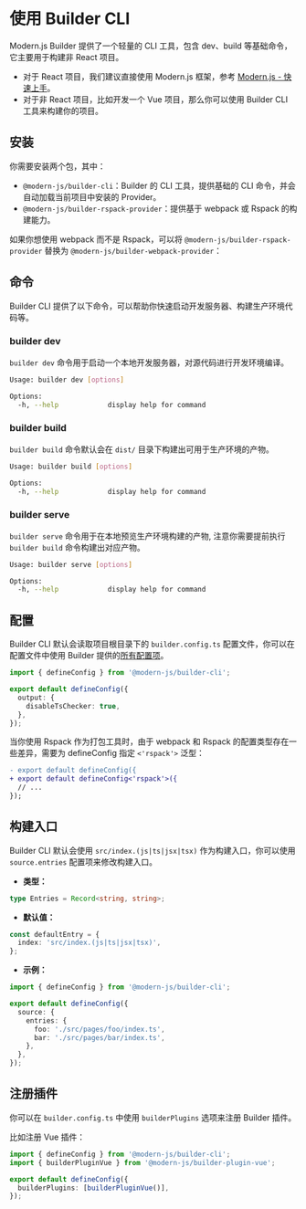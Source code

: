 # 使用 Builder CLI

Modern.js Builder 提供了一个轻量的 CLI 工具，包含 dev、build 等基础命令，它主要用于构建非 React 项目。

- 对于 React 项目，我们建议直接使用 Modern.js 框架，参考 [Modern.js - 快速上手](https://modernjs.dev/guides/get-started/quick-start.html)。
- 对于非 React 项目，比如开发一个 Vue 项目，那么你可以使用 Builder CLI 工具来构建你的项目。

## 安装

你需要安装两个包，其中：

- `@modern-js/builder-cli`：Builder 的 CLI 工具，提供基础的 CLI 命令，并会自动加载当前项目中安装的 Provider。
- `@modern-js/builder-rspack-provider`：提供基于 webpack 或 Rspack 的构建能力。


<PackageManagerTabs command="add @modern-js/builder-cli @modern-js/builder-rspack-provider -D" />

如果你想使用 webpack 而不是 Rspack，可以将 `@modern-js/builder-rspack-provider` 替换为 `@modern-js/builder-webpack-provider`：

## 命令

Builder CLI 提供了以下命令，可以帮助你快速启动开发服务器、构建生产环境代码等。

### builder dev

`builder dev` 命令用于启动一个本地开发服务器，对源代码进行开发环境编译。

```bash
Usage: builder dev [options]

Options:
  -h, --help            display help for command
```

### builder build

`builder build` 命令默认会在 `dist/` 目录下构建出可用于生产环境的产物。

```bash
Usage: builder build [options]

Options:
  -h, --help            display help for command
```

### builder serve

`builder serve` 命令用于在本地预览生产环境构建的产物, 注意你需要提前执行 `builder build` 命令构建出对应产物。

```bash
Usage: builder serve [options]

Options:
  -h, --help            display help for command
```

## 配置

Builder CLI 默认会读取项目根目录下的 `builder.config.ts` 配置文件，你可以在配置文件中使用 Builder 提供的[所有配置项](/api/index)。

```ts title="builder.config.ts"
import { defineConfig } from '@modern-js/builder-cli';

export default defineConfig({
  output: {
    disableTsChecker: true,
  },
});
```

当你使用 Rspack 作为打包工具时，由于 webpack 和 Rspack 的配置类型存在一些差异，需要为 defineConfig 指定 `<'rspack'>` 泛型：

```diff title="builder.config.ts"
- export default defineConfig({
+ export default defineConfig<'rspack'>({
  // ...
});
```

## 构建入口

Builder CLI 默认会使用 `src/index.(js|ts|jsx|tsx)` 作为构建入口，你可以使用 `source.entries` 配置项来修改构建入口。

- **类型：**

```ts
type Entries = Record<string, string>;
```

- **默认值：**

```ts
const defaultEntry = {
  index: 'src/index.(js|ts|jsx|tsx)',
};
```

- **示例：**

```ts title="builder.config.ts"
import { defineConfig } from '@modern-js/builder-cli';

export default defineConfig({
  source: {
    entries: {
      foo: './src/pages/foo/index.ts',
      bar: './src/pages/bar/index.ts',
    },
  },
});
```

## 注册插件

你可以在 `builder.config.ts` 中使用 `builderPlugins` 选项来注册 Builder 插件。

比如注册 Vue 插件：

```ts title="builder.config.ts"
import { defineConfig } from '@modern-js/builder-cli';
import { builderPluginVue } from '@modern-js/builder-plugin-vue';

export default defineConfig({
  builderPlugins: [builderPluginVue()],
});
```
